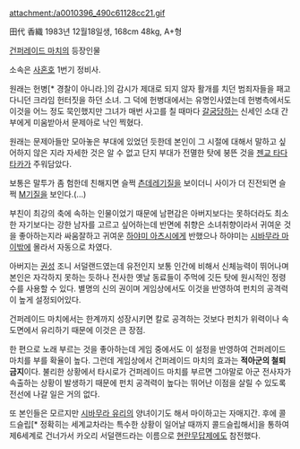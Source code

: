 attachment:/a0010396_490c61128cc21.gif

田代 香織 1983년 12월18일생, 168cm 48kg, A+형

[[건퍼레이드 마치]]의 등장인물

소속은 [[사혼호]] 1번기 정비사. 

원래는 헌병[* 경찰이 아니라.]의 감시가 제대로 되지 않자 활개를 치던 범죄자들을 패고 다니던 크라임 헌터짓을 하던 소녀. 그 덕에 헌병대에서는 유명인사였는데 헌병측에서도 이것을 어느 정도 묵인했지만 그녀가 매번 사고를 칠 때마다 [[갈굼]]당하는 신세인 소대 간부에게 미움받아서 문제아로 낙인 찍혔다.

원래는 문제아들만 모아놓은 부대에 있었던 듯한데 본인이 그 시절에 대해서 말하고 싶어하지 않은 지라 자세한 것은 알 수 없고 단지 부대가 전멸한 탓에 붕뜬 것을 [[젠교 타다타카]]가 주워담았다.

보통은 말투가 좀 험한데 친해지면 슬쩍 [[츤데레]]기질을 보이더니 사이가 더 진전되면 슬쩍 [[M]]기질을 보인다.(...)

부친이 최강의 축에 속하는 인물이었기 때문에 남편감은 아버지보다는 못하더라도 최소한 자기보다는 강한 남자를 고르고 싶어하는데 반면에 취향은 소녀취향이라서 귀여운 것을 좋아하는지라 싸움잘하고 귀여운 [[하야미 아츠시]]에게 반했으나 하야미는 [[시바무라 마이]]밖에 몰라서 자동으로 차였다.

아버지는 [[권성]] 조니 서덜랜드였는데 유전인지 보통 인간에 비해서 신체능력이 뛰어나며 본인은 자각하지 못하는 듯하나 전사한 옛날 동료들이 주먹에 깃든 탓에 원시적인 정령수를 사용할 수 있다. 별명의 신의 권이며 게임상에서도 이것을 반영하여 펀치의 공격력이 높게 설정되어있다.

건퍼레이드 마치에서는 한계까지 성장시키면 칼로 공격하는 것보다 펀치가 위력이나 속도면에서 유리하기 때문에 이것은 큰 장점.

한 편으로 노래 부르는 것을 좋아하는데 게임 중에서도 이 설정을 반영하여 건퍼레이드 마치를 부를 확율이 높다.
그런데 게임상에서 건퍼레이드 마치의 효과는 '''적아군의 철퇴 금지'''이다. 불리한 상황에서 타시로가 건퍼레이드 마치를 부르면 그야말로 아군 전사자가 속출하는 상황이 발생하기 때문에 펀치 공격력이 높다는 뛰어난 이점을 살릴 수 있도록 전선에 나갈 일은 거의 없다.

또 본인들은 모르지만 [[시바무라 유리]]의 양녀이기도 해서 마이하고는 자매지간. 후에 콜드슬립[* 정확히는 세계교차라는 특수한 상황이 일어날 때까지 콜드슬립해서]을 통하여 제6세계로 건너가서 카오리 서덜랜드라는 이름으로 [[현란무답제]]에도 참전했다.
